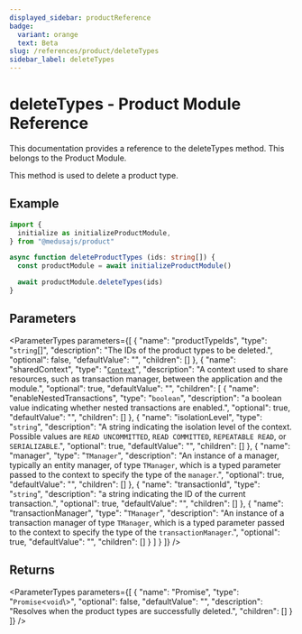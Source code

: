 ```yaml
---
displayed_sidebar: productReference
badge:
  variant: orange
  text: Beta
slug: /references/product/deleteTypes
sidebar_label: deleteTypes
---
```



# deleteTypes - Product Module Reference

This documentation provides a reference to the deleteTypes method. This belongs to the Product Module.

This method is used to delete a product type.

## Example

```ts
import { 
  initialize as initializeProductModule,
} from "@medusajs/product"

async function deleteProductTypes (ids: string[]) {
  const productModule = await initializeProductModule()

  await productModule.deleteTypes(ids)
}
```

## Parameters

<ParameterTypes parameters={[
  {
    "name": "productTypeIds",
    "type": "`string`[]",
    "description": "The IDs of the product types to be deleted.",
    "optional": false,
    "defaultValue": "",
    "children": []
  },
  {
    "name": "sharedContext",
    "type": "[`Context`](../../interfaces/Context.mdx)",
    "description": "A context used to share resources, such as transaction manager, between the application and the module.",
    "optional": true,
    "defaultValue": "",
    "children": [
      {
        "name": "enableNestedTransactions",
        "type": "`boolean`",
        "description": "a boolean value indicating whether nested transactions are enabled.",
        "optional": true,
        "defaultValue": "",
        "children": []
      },
      {
        "name": "isolationLevel",
        "type": "`string`",
        "description": "A string indicating the isolation level of the context. Possible values are `READ UNCOMMITTED`, `READ COMMITTED`, `REPEATABLE READ`, or `SERIALIZABLE`.",
        "optional": true,
        "defaultValue": "",
        "children": []
      },
      {
        "name": "manager",
        "type": "`TManager`",
        "description": "An instance of a manager, typically an entity manager, of type `TManager`, which is a typed parameter passed to the context to specify the type of the `manager`.",
        "optional": true,
        "defaultValue": "",
        "children": []
      },
      {
        "name": "transactionId",
        "type": "`string`",
        "description": "a string indicating the ID of the current transaction.",
        "optional": true,
        "defaultValue": "",
        "children": []
      },
      {
        "name": "transactionManager",
        "type": "`TManager`",
        "description": "An instance of a transaction manager of type `TManager`, which is a typed parameter passed to the context to specify the type of the `transactionManager`.",
        "optional": true,
        "defaultValue": "",
        "children": []
      }
    ]
  }
]} />

## Returns

<ParameterTypes parameters={[
  {
    "name": "Promise",
    "type": "`Promise`<`void`\\>",
    "optional": false,
    "defaultValue": "",
    "description": "Resolves when the product types are successfully deleted.",
    "children": []
  }
]} />
